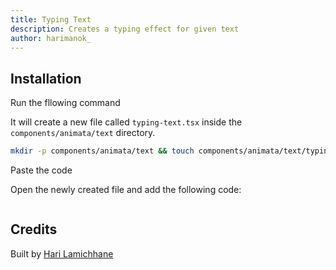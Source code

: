 ```yaml
---
title: Typing Text
description: Creates a typing effect for given text
author: harimanok_
---
```


<ComponentPreview name="text-typing-text--docs" />

## Installation

<Steps>
<Step>Run the fllowing command</Step>

It will create a new file called `typing-text.tsx` inside the `components/animata/text` directory.

```bash
mkdir -p components/animata/text && touch components/animata/text/typing-text.tsx
```

<Step>Paste the code</Step>

Open the newly created file and add the following code:

```jsx file=<rootDir>/animata/text/typing-text.tsx

```

</Steps>

## Credits

Built by [Hari Lamichhane](https://github.com/hari)

